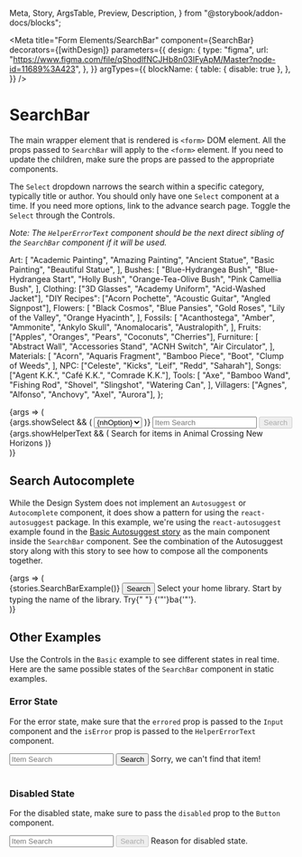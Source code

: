   Meta,
  Story,
  ArgsTable,
  Preview,
  Description,
} from "@storybook/addon-docs/blocks";

<Meta
  title="Form Elements/SearchBar"
  component={SearchBar}
  decorators={[withDesign]}
  parameters={{
    design: {
      type: "figma",
      url:
        "https://www.figma.com/file/qShodlfNCJHb8n03IFyApM/Master?node-id=11689%3A423",
    },
  }}
  argTypes={{
    blockName: {
      table: { disable: true },
    },
  }}
/>

# SearchBar

<Description of={SearchBar} />

The main wrapper element that is rendered is `<form>` DOM element. All the props
passed to `SearchBar` will apply to the `<form>` element. If you need to update
the children, make sure the props are passed to the appropriate components.

The `Select` dropdown narrows the search within a specific category, typically
title or author. You should only have one `Select` component at a time. If you
need more options, link to the advance search page. Toggle the `Select` through
the Controls.

_Note: The `HelperErrorText` component should be the next direct sibling of the
`SearchBar` component if it will be used._

  Art: [
    "Academic Painting",
    "Amazing Painting",
    "Ancient Statue",
    "Basic Painting",
    "Beautiful Statue",
  ],
  Bushes: [
    "Blue-Hydrangea Bush",
    "Blue-Hydrangea Start",
    "Holly Bush",
    "Orange-Tea-Olive Bush",
    "Pink Camellia Bush",
  ],
  Clothing: ["3D Glasses", "Academy Uniform", "Acid-Washed Jacket"],
  "DIY Recipes": ["Acorn Pochette", "Acoustic Guitar", "Angled Signpost"],
  Flowers: [
    "Black Cosmos",
    "Blue Pansies",
    "Gold Roses",
    "Lily of the Valley",
    "Orange Hyacinth",
  ],
  Fossils: [
    "Acanthostega",
    "Amber",
    "Ammonite",
    "Ankylo Skull",
    "Anomalocaris",
    "Australopith",
  ],
  Fruits: ["Apples", "Oranges", "Pears", "Coconuts", "Cherries"],
  Furniture: [
    "Abstract Wall",
    "Accessories Stand",
    "ACNH Switch",
    "Air Circulator",
  ],
  Materials: [
    "Acorn",
    "Aquaris Fragment",
    "Bamboo Piece",
    "Boot",
    "Clump of Weeds",
  ],
  NPC: ["Celeste", "Kicks", "Leif", "Redd", "Saharah"],
  Songs: ["Agent K.K.", "Café K.K.", "Comrade K.K."],
  Tools: [
    "Axe",
    "Bamboo Wand",
    "Fishing Rod",
    "Shovel",
    "Slingshot",
    "Watering Can",
  ],
  Villagers: ["Agnes", "Alfonso", "Anchovy", "Axel", "Aurora"],
};

<Preview withToolbar>
  <Story
    name="Basic"
    args={{
      showHelperText: true,
      showSelect: true,
      isErrorState: false,
      disabledButton: false,
    }}
  >
    {args => (
      <div>
        <SearchBar {...args}>
          {args.showSelect && (
            <Select
              name="nhItemSearch"
              ariaLabel="Filter Search"
              id="select-searchBar"
              isRequired={false}
            >
              {Object.keys(optionsGroup).map(nhOption => (
                <option key={nhOption} aria-selected={false}>
                  {nhOption}
                </option>
              ))}
            </Select>
          )}
          <Input
            id="inputBasic"
            ariaLabelledBy="buttonBasic"
            placeholder="Item Search"
            required={true}
            type={InputTypes.text}
            attributes={{
              ["aria-describedby"]: "helperTextBasic",
            }}
            errored={args.isErrorState}
          />
          <Button
            buttonType={ButtonTypes.Primary}
            id="buttonBasic"
            type="submit"
            disabled={args.disabledButton}
          >
            <Icon
              name={IconNames.search}
              decorative={true}
              modifiers={["small", "icon-left"]}
            />
            Search
          </Button>
        </SearchBar>
        {args.showHelperText && (
          <HelperErrorText id="helperTextBasic" isError={args.isErrorState}>
            Search for items in Animal Crossing New Horizons
          </HelperErrorText>
        )}
      </div>
    )}
  </Story>
</Preview>

<ArgsTable story="Basic" />

## Search Autocomplete

While the Design System does not implement an `Autosuggest` or `Autocomplete`
component, it does show a pattern for using the `react-autosuggest` package.
In this example, we're using the `react-autosuggest` example found in the
[Basic Autosuggest story](https://nypl.github.io/nypl-design-system/storybook-static/?path=/story/autosuggest--autosuggest-library)
as the main component inside the `SearchBar` component. See the combination of
the Autosuggest story along with this story to see how to compose all the
components together.

<Preview withToolbar>
  <Story name="Search Autocomplete">
    {args => (
      <div style={{ minHeight: "150px" }}>
        <SearchBar {...args}>
          {stories.SearchBarExample()}
          <Button
            buttonType={ButtonTypes.Primary}
            id="autosuggest-button"
            type="submit"
          >
            <Icon
              name={IconNames.search}
              decorative={true}
              modifiers={["small", "icon-left"]}
            />
            Search
          </Button>
        </SearchBar>
        <HelperErrorText id="autosuggest-helperText" isError={false}>
          Select your home library. Start by typing the name of the library. Try{" "}
          {'"'}ba{'"'}.
        </HelperErrorText>
      </div>
    )}
  </Story>
</Preview>

## Other Examples

Use the Controls in the `Basic` example to see different states in real time.
Here are the same possible states of the `SearchBar` component in static examples.

### Error State

For the error state, make sure that the `errored` prop is passed to the `Input`
component and the `isError` prop is passed to the `HelperErrorText` component.

<Preview>
  <div>
    <SearchBar>
      <Input
        ariaLabelledBy="button-error-state"
        id="input-error"
        placeholder="Item Search"
        required={true}
        type={InputTypes.text}
        errored={true}
        attributes={{
          ["aria-describedby"]: "error-helperText",
        }}
      />
      <Button
        buttonType={ButtonTypes.Primary}
        id="button-error-state"
        type="submit"
      >
        <Icon
          name={IconNames.search}
          decorative={true}
          modifiers={["small", "icon-left"]}
        />
        Search
      </Button>
    </SearchBar>
    <HelperErrorText id="error-helperText" isError={true}>
      Sorry, we can't find that item!
    </HelperErrorText>
  </div>
</Preview>

<br />

### Disabled State

For the disabled state, make sure to pass the `disabled` prop to the
`Button` component.

<Preview>
  <div>
    <SearchBar>
      <Input
        ariaLabelledBy="button-disabled"
        id="input-disabled"
        placeholder="Item Search"
        required={true}
        type={InputTypes.text}
      />
      <Button
        buttonType={ButtonTypes.Primary}
        id="button-disabled"
        type="submit"
        disabled={true}
      >
        <Icon
          name={IconNames.search}
          decorative={true}
          modifiers={["small", "icon-left"]}
        />
        Search
      </Button>
    </SearchBar>
    <HelperErrorText id="error-disabled">
      Reason for disabled state.
    </HelperErrorText>
  </div>
</Preview>
